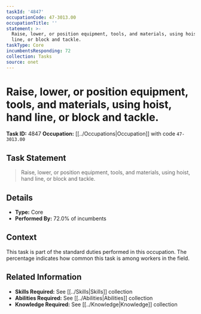 ```yaml
---
taskId: '4847'
occupationCode: 47-3013.00
occupationTitle: ''
statement: >-
  Raise, lower, or position equipment, tools, and materials, using hoist, hand
  line, or block and tackle.
taskType: Core
incumbentsResponding: 72
collection: Tasks
source: onet
---
```

# Raise, lower, or position equipment, tools, and materials, using hoist, hand line, or block and tackle.

**Task ID:** 4847
**Occupation:** [[../Occupations|Occupation]] with code `47-3013.00`

## Task Statement

> Raise, lower, or position equipment, tools, and materials, using hoist, hand line, or block and tackle.

## Details

- **Type:** Core
- **Performed By:** 72.0% of incumbents

## Context

This task is part of the standard duties performed in this occupation. The percentage indicates how common this task is among workers in the field.

## Related Information

- **Skills Required:** See [[../Skills|Skills]] collection
- **Abilities Required:** See [[../Abilities|Abilities]] collection
- **Knowledge Required:** See [[../Knowledge|Knowledge]] collection
